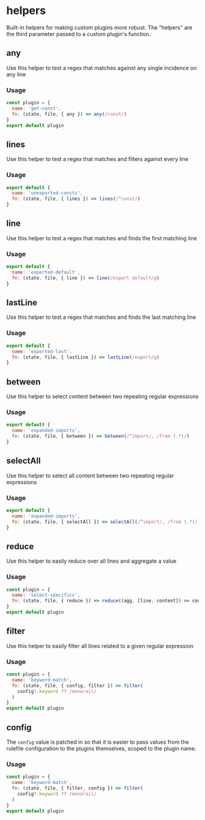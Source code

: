 # helpers

Built-in helpers for making custom plugins more robust. The "helpers" are the third parameter passed to a custom plugin's function.



## any
Use this helper to test a regex that matches against any single incidence on any line
### Usage
```js
const plugin = {
  name: 'get-const',
  fn: (state, file, { any }) => any(/const/)
}
export default plugin
```

## lines
Use this helper to test a regex that matches and filters against every line
### Usage
```js
export default {
  name: 'unexported-consts',
  fn: (state, file, { lines }) => lines(/^const/)
}
```

## line
Use this helper to test a regex that matches and finds the first matching line
### Usage
```js
export default {
  name: 'exported-default',
  fn: (state, file, { line }) => line(/export default/g)
}
```

## lastLine
Use this helper to test a regex that matches and finds the last matching line
### Usage
```js
export default {
  name: 'exported-last',
  fn: (state, file, { lastLine }) => lastLine(/export/g)
}
```

## between
Use this helper to select content between two repeating regular expressions
### Usage
```js
export default {
  name: 'expanded-imports',
  fn: (state, file, { between }) => between(/^import/, /from (.*)/)
}
```

## selectAll
Use this helper to select all content between two repeating regular expressions
### Usage
```js
export default {
  name: 'expanded-imports',
  fn: (state, file, { selectAll }) => selectAll(/^import/, /from (.*)/)
}
```

## reduce
Use this helper to easily reduce over all lines and aggregate a value
### Usage
```js
const plugin = {
  name: 'select-specifics',
  fn: (state, file, { reduce }) => reduce((agg, [line, content]) => content.length > 10 : agg.concat(content) : agg, [])
}
export default plugin
```

## filter
Use this helper to easily filter all lines related to a given regular expression
### Usage
```js
const plugin = {
  name: 'keyword-match',
  fn: (state, file, { config, filter }) => filter(
    config?.keyword ?? /monorail/
  )
}
export default plugin
```

## config
The `config` value is patched in so that it is easier to pass values from the rulefile configuration to the plugins themselves, scoped to the plugin name.
### Usage
```js
const plugin = {
  name: 'keyword-match',
  fn: (state, file, { filter, config }) => filter(
    config?.keyword ?? /monorail/
  )
}
export default plugin
```